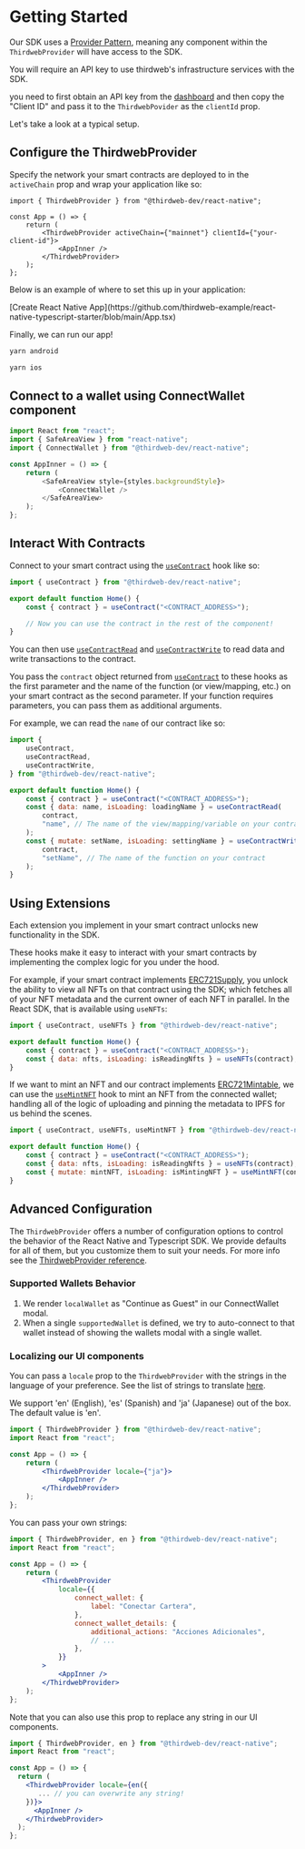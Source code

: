 
# Getting Started

Our SDK uses a [Provider Pattern](https://flexiple.com/react/provider-pattern-with-react-context-api/), meaning any component within the `ThirdwebProvider` will have access to the SDK.

<Callout variant='info' title="API Key">

You will require an API key to use thirdweb's infrastructure services with the SDK.

you need to first obtain an API key from the [dashboard](https://thirdweb.com/dashboard) and then copy the "Client ID" and pass it to the `ThirdwebPovider` as the `clientId` prop.

</Callout>

Let's take a look at a typical setup.

## Configure the ThirdwebProvider

Specify the network your smart contracts are deployed to in the `activeChain` prop and wrap your application like so:

```tsx title="App.tsx"
import { ThirdwebProvider } from "@thirdweb-dev/react-native";

const App = () => {
	return (
		<ThirdwebProvider activeChain={"mainnet"} clientId={"your-client-id"}>
			<AppInner />
		</ThirdwebProvider>
	);
};
```

Below is an example of where to set this up in your application:

<p>
	[Create React Native
	App](https://github.com/thirdweb-example/react-native-typescript-starter/blob/main/App.tsx)
</p>

Finally, we can run our app!

```sh
yarn android
```

```sh
yarn ios
```

## Connect to a wallet using ConnectWallet component

```javascript
import React from "react";
import { SafeAreaView } from "react-native";
import { ConnectWallet } from "@thirdweb-dev/react-native";

const AppInner = () => {
	return (
		<SafeAreaView style={styles.backgroundStyle}>
			<ConnectWallet />
		</SafeAreaView>
	);
};
```

## Interact With Contracts

Connect to your smart contract using the [`useContract`](/references/react-native/v0/useContract) hook like so:

```jsx title="pages/index.jsx"
import { useContract } from "@thirdweb-dev/react-native";

export default function Home() {
	const { contract } = useContract("<CONTRACT_ADDRESS>");

	// Now you can use the contract in the rest of the component!
}
```

You can then use [`useContractRead`](/references/react-native/v0/useContractRead) and [`useContractWrite`](/references/react-native/v0/useContractWrite) to read data and write transactions to the contract.

You pass the `contract` object returned from [`useContract`](/references/react-native/v0/useContract) to these hooks as the first parameter and the name of the function (or view/mapping, etc.) on your smart contract as the second parameter. If your function requires parameters, you can pass them as additional arguments.

For example, we can read the `name` of our contract like so:

```jsx title="pages/index.jsx"
import {
	useContract,
	useContractRead,
	useContractWrite,
} from "@thirdweb-dev/react-native";

export default function Home() {
	const { contract } = useContract("<CONTRACT_ADDRESS>");
	const { data: name, isLoading: loadingName } = useContractRead(
		contract,
		"name", // The name of the view/mapping/variable on your contract
	);
	const { mutate: setName, isLoading: settingName } = useContractWrite(
		contract,
		"setName", // The name of the function on your contract
	);
}
```

## Using Extensions

Each extension you implement in your smart contract unlocks new functionality in the SDK.

These hooks make it easy to interact with your smart contracts by implementing the complex logic for you under the hood.

For example, if your smart contract implements [ERC721Supply](/contracts/build/extensions/erc-721/ERC721Supply), you unlock the ability to view all NFTs on that contract using the SDK; which fetches all of your NFT metadata and the current owner of each NFT in parallel. In the React SDK, that is available using `useNFTs`:

```jsx
import { useContract, useNFTs } from "@thirdweb-dev/react-native";

export default function Home() {
	const { contract } = useContract("<CONTRACT_ADDRESS>");
	const { data: nfts, isLoading: isReadingNfts } = useNFTs(contract);
}
```

If we want to mint an NFT and our contract implements [ERC721Mintable](/contracts/build/extensions/erc-721/ERC721Mintable), we can use the [`useMintNFT`](/references/react-native/v0/useMintNFT) hook to mint an NFT from the connected wallet; handling all of the logic of uploading and pinning the metadata to IPFS for us behind the scenes.

```jsx
import { useContract, useNFTs, useMintNFT } from "@thirdweb-dev/react-native";

export default function Home() {
	const { contract } = useContract("<CONTRACT_ADDRESS>");
	const { data: nfts, isLoading: isReadingNfts } = useNFTs(contract);
	const { mutate: mintNFT, isLoading: isMintingNFT } = useMintNFT(contract);
}
```

## Advanced Configuration

The `ThirdwebProvider` offers a number of configuration options to control the behavior of the React Native and Typescript SDK.
We provide defaults for all of them, but you customize them to suit your needs. For more info see the [ThirdwebProvider reference](/references/react-native/v0/ThirdwebProvider).

### Supported Wallets Behavior

1. We render `localWallet` as "Continue as Guest" in our ConnectWallet modal.
2. When a single `supportedWallet` is defined, we try to auto-connect to that wallet instead of showing the wallets modal with a single wallet.

### Localizing our UI components

You can pass a `locale` prop to the `ThirdwebProvider` with the strings in the language of your preference. See the list of strings to translate [here](https://github.com/thirdweb-dev/js/blob/main/packages/react-native/src/evm/i18n/en.ts).

We support 'en' (English), 'es' (Spanish) and 'ja' (Japanese) out of the box. The default value is 'en'.

```jsx
import { ThirdwebProvider } from "@thirdweb-dev/react-native";
import React from "react";

const App = () => {
	return (
		<ThirdwebProvider locale={"ja"}>
			<AppInner />
		</ThirdwebProvider>
	);
};
```

You can pass your own strings:

```jsx
import { ThirdwebProvider, en } from "@thirdweb-dev/react-native";
import React from "react";

const App = () => {
	return (
		<ThirdwebProvider
			locale={{
				connect_wallet: {
					label: "Conectar Cartera",
				},
				connect_wallet_details: {
					additional_actions: "Acciones Adicionales",
					// ...
				},
			}}
		>
			<AppInner />
		</ThirdwebProvider>
	);
};
```

Note that you can also use this prop to replace any string in our UI components.

```jsx
import { ThirdwebProvider, en } from "@thirdweb-dev/react-native";
import React from "react";

const App = () => {
  return (
    <ThirdwebProvider locale={en({
       ... // you can overwrite any string!
    })}>
      <AppInner />
    </ThirdwebProvider>
  );
};
```
